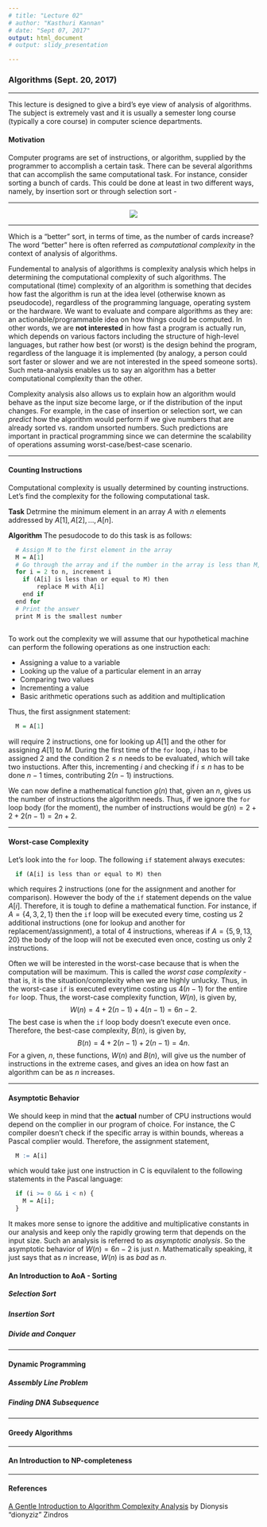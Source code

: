 ```yaml
---
# title: "Lecture 02"
# author: "Kasthuri Kannan"
# date: "Sept 07, 2017"
output: html_document
# output: slidy_presentation

---
```


### Algorithms (Sept. 20, 2017)

---

This lecture is designed to give a bird's eye view of analysis of algorithms. The subject is extremely vast and it is usually a semester long course (typically a core course) in computer science departments. 

#### Motivation

Computer programs are set of instructions, or algorithm, supplied by the programmer to accomplish a certain task. There can be several algorithms that can accomplish the same computational task. For instance, consider sorting a bunch of cards. This could be done at least in two different ways, namely, by insertion sort or through selection sort -

---

<center>![](insertion_selection_sort.png)</center>

---

Which is a "better" sort, in terms of time, as the number of cards increase? The word "better" here is often referred as _computational complexity_ in the context of analysis of algorithms. 

Fundemental to analysis of algorithms is complexity analysis which helps in determining the computational complexity of such algorithms. The computational (time) complexity of an algorithm is something that decides how fast the algorithm is run at the idea level (otherwise known as pseudocode), regardless of the programming language, operating system or the hardware. We want to evaluate and compare algorithms as they are: an actionable/programmable idea on how things could be computed. In other words, we are **not interested** in how fast a program is actually run, which depends on various factors including the structure of high-level languages, but rather how best (or worst) is the design behind the program, regardless of the language it is implemented (by analogy, a person could sort faster or slower and we are not interested in the speed someone sorts). Such meta-analysis enables us to say an algorithm has a better computational complexity than the other.

Complexity analysis also allows us to explain how an algorithm would behave as the input size become large, or if the distribution of the input changes. For example, in the case of insertion or selection sort, we can _predict_ how the algorithm would perform if we give numbers that are already sorted vs. random unsorted numbers. Such predictions are important in practical programming since we can determine the scalability of operations assuming worst-case/best-case scenario.    

---

#### Counting Instructions 

Computational complexity is usually determined by counting instructions. Let's find the complexity for the following computational task.

**Task** Detrmine the minimum element in an array $A$ with $n$ elements addressed by $A[1], A[2],\dots, A[n]$.

**Algorithm** The pesudocode to do this task is as follows:

```r

  # Assign M to the first element in the array
  M = A[1]
  # Go through the array and if the number in the array is less than M, then update M with that number
  for i = 2 to n, increment i
    if (A[i] is less than or equal to M) then
        replace M with A[i]
    end if
  end for
  # Print the answer
  print M is the smallest number
    
```

To work out the complexity we will assume that our hypothetical machine can perform the following operations as one instruction each:

* Assigning a value to a variable
* Looking up the value of a particular element in an array
* Comparing two values
* Incrementing a value
* Basic arithmetic operations such as addition and multiplication

Thus, the first assignment statement:

```r
  M = A[1]
```

will require $2$ instructions, one for looking up $A[1]$ and the other for assigning $A[1]$ to $M$. During the first time of the `for` loop, $i$ has to be assigned $2$ and the condition $2 \leq n$ needs to be evaluated, which will take two instuctions. After this, incrementing $i$ and checking if $i \leq n$ has to be done $n-1$ times, contributing $2(n-1)$ instructions.

We can now define a mathematical function $g(n)$ that, given an $n$, gives us the number of instructions the algorithm needs. Thus, if we ignore the `for` loop body (for the moment), the number of instructions would be $g(n)=2+2+2(n-1)=2n+2$.

---

#### Worst-case Complexity

Let's look into the `for` loop. The following `if` statement always executes:

```r
  if (A[i] is less than or equal to M) then
```

which requires $2$ instructions (one for the assignment and another for comparison). However the body of the `if` statement depends on the value $A[i]$. Therefore, it is tough to define a mathematical function. For instance, if $A = \{4,3,2,1\}$ then the `if` loop will be executed every time, costing us $2$ additional instructions (one for lookup and another for replacement/assignment), a total of 4 instructions, whereas if $A = \{5,9,13,20\}$ the body of the loop will not be executed even once, costing us only $2$ instructions. 

Often we will be interested in the worst-case because that is when the computation will be maximum. This is called the _worst case complexity_ - that is, it is the situation/complexity when we are highly unlucky. Thus, in the worst-case `if` is executed everytime costing us $4(n-1)$ for the entire `for` loop. Thus, the worst-case complexity function, $W(n)$, is given by,
$$W(n) = 4+2(n-1)+4(n-1) = 6n-2.$$
The best case is when the `if` loop body doesn't execute even once. Therefore, the best-case complexity, $B(n)$, is given by,
$$ B(n) = 4+2(n-1)+2(n-1) = 4n.$$
For a given, $n$, these functions, $W(n)$ and $B(n)$, will give us the number of instructions in the extreme cases, and gives an idea on how fast an algorithm can be as $n$ increases.

---

#### Asymptotic Behavior

We should keep in mind that the **actual** number of CPU instructions would depend on the complier in our program of choice. 
For instance, the C compiler doesn't check if the specific array is within bounds, whereas a Pascal complier would. Therefore,
the assignment statement,

```r
  M := A[i]
```

which would take just one instruction in C is equvilalent to the following statements in the Pascal language:

```r
  if (i >= 0 && i < n) {
    M = A[i];
  }
```

It makes more sense to ignore the additive and multiplicative constants in our analysis and keep only the rapidly growing term that depends on the input size. Such an analysis is referred to as _asymptotic analysis_. So the asymptotic behavior of $W(n) = 6n-2$ is just $n$. Mathematically speaking, it just says that as $n$ increase, $W(n)$ is as *bad* as $n$.


#### An Introduction to AoA - Sorting


##### Selection Sort


##### Insertion Sort


##### Divide and Conquer 


---

#### Dynamic Programming 


##### Assembly Line Problem


##### Finding DNA Subsequence


---

#### Greedy Algorithms


---

#### An Introduction to NP-completeness


---

#### References

[A Gentle Introduction to Algorithm Complexity Analysis](http://discrete.gr/complexity/) by Dionysis "dionyziz" Zindros


